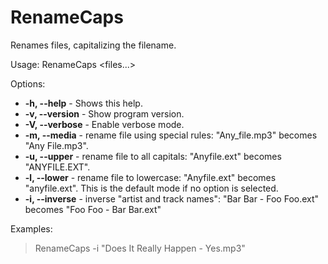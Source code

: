 = RenameCaps =

Renames files, capitalizing the filename.

Usage: RenameCaps <options> <files...>

Options:
* '''-h, --help''' - Shows this help.
* '''-v, --version''' - Show program version.
* '''-V, --verbose''' - Enable verbose mode.
* '''-m, --media''' - rename file using special rules: "Any_file.mp3" becomes "Any File.mp3".
* '''-u, --upper''' - rename file to all capitals: "Anyfile.ext" becomes "ANYFILE.EXT".
* '''-l, --lower''' - rename file to lowercase: "Anyfile.ext" becomes "anyfile.ext". This is the default mode if no option is selected.
* '''-i, --inverse''' - inverse "artist and track names": "Bar Bar - Foo Foo.ext" becomes "Foo Foo - Bar Bar.ext"

Examples:
<blockquote>
RenameCaps -i "Does It Really Happen - Yes.mp3" <br/>
</blockquote>

{{Reference}}
